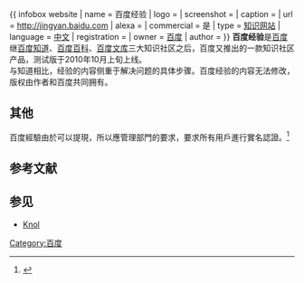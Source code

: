 {{ infobox website
| name           = 百度经验
| logo           = 
| screenshot     =
| caption        =
| url            = http://jingyan.baidu.com
| alexa          =
| commercial     = 是
| type           = [[知识网站|知识网站]]
| language       = [[中文|中文]]
| registration   =
| owner          = [[百度|百度]]
| author         =
}}
'''百度经验'''是[[百度|百度]]继[[百度知道|百度知道]]、[[百度百科|百度百科]]、[[百度文库|百度文库]]三大知识社区之后，百度又推出的一款知识社区产品，测试版于2010年10月上旬上线。<br />
与知道相比，经验的内容侧重于解决问题的具体步骤。百度经验的内容无法修改，版权由作者和百度共同拥有。

== 其他 ==
百度經驗由於可以提現，所以應管理部門的要求，要求所有用戶進行實名認證。<ref>{{cite web |url=https://tieba.baidu.com/p/5119741674 |title=【请您知晓】应国家法律要求，6.1日起使用互联网服务需进行帐号【百度经验管理吧】_百度贴吧 |author=百度经验 |date=2017-05-24 |department= |website=百度经验 |series=百度经验管理吧 |publisher=百度贴吧 |location= |page=1 |at= |language=zh-Hans |script-title= |trans-title= |type= |format=htm |archive-url=https://web.archive.org/web/20180115145147/https://tieba.baidu.com/p/5119741674 |archive-date=2018-01-15 |dead-url=no |access-date=2017-05-24 |quote=如果6.1日以后没有进行实名认证，您提交经验、发布有得、评论和提现都将无法完成。 |ref=2017-05-17 11:44 |postscript= |subscription= |registration= }}</ref>

==参考文献==
{{reflist}}

==参见==
*[[Knol|Knol]]

{{百度产品}}
{{网站小作品}}
[[Category:百度|Category:百度]]